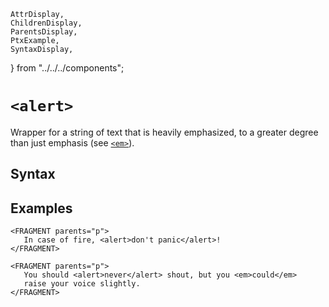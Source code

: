     AttrDisplay,
    ChildrenDisplay,
    ParentsDisplay,
    PtxExample,
    SyntaxDisplay,
} from "../../../components";

# `<alert>`

Wrapper for a string of text that is heavily emphasized, to a greater degree than just emphasis (see [`<em>`](./em)).

## Syntax

<SyntaxDisplay name="alert" />

## Examples

 ```ptx-example
<FRAGMENT parents="p">
    In case of fire, <alert>don't panic</alert>!  
</FRAGMENT>
```

 ```ptx-example
<FRAGMENT parents="p">
    You should <alert>never</alert> shout, but you <em>could</em>
    raise your voice slightly.
</FRAGMENT>
``` 